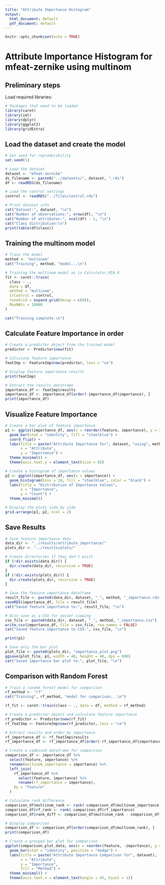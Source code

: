 ```yaml
---
title: "Attribute Importance Histogram"
output:
  html_document: default
  pdf_document: default
---
```


```r
knitr::opts_chunk$set(echo = TRUE)
```

# Attribute Importance Histogram for mfeat-zernike using multinom

## Preliminary steps

Load required libraries:

```r
# Packages that need to be loaded
library(caret)
library(iml)
library(dplyr)
library(ggplot2)
library(gridExtra)
```

## Load the dataset and create the model

```r
# Set seed for reproducibility
set.seed(1)

# Load the dataset
dataset <- "mfeat-zernike"
ds_filename <- paste0("../datasets/", dataset, ".rds")
df <- readRDS(ds_filename)

# Load the control settings
control <- readRDS("../files/control.rds")

# Print dataset info
cat("Dataset:", dataset, "\n")
cat("Number of observations:", nrow(df), "\n")
cat("Number of attributes:", ncol(df) - 1, "\n")
cat("Class distribution:\n")
print(table(df$class))
```

## Training the multinom model

```r
# Train the model
method <- "multinom"
cat("Training", method, "model...\n")

# Training the multinom model as in Calculator_MIA.R
fit <- caret::train(
  class ~ ., 
  data = df, 
  method = "multinom", 
  trControl = control, 
  tuneGrid = expand.grid(decay = c(0)), 
  MaxNWts = 10000
)

cat("Training complete.\n")
```

## Calculate Feature Importance in order

```r
# Create a predictor object from the trained model
predictor <- Predictor$new(fit)

# Calculate feature importance
featImp <- FeatureImp$new(predictor, loss = "ce")

# Display feature importance results
print(featImp)

# Extract the results dataframe
importance_df <- featImp$results
importance_df <- importance_df[order(-importance_df$importance), ]
print(importance_df)
```

## Visualize Feature Importance

```r
# Create a bar plot of feature importance
p1 <- ggplot(importance_df, aes(x = reorder(feature, importance), y = importance)) +
  geom_bar(stat = "identity", fill = "steelblue") +
  coord_flip() +
  labs(title = paste("Attribute Importance for", dataset, "using", method),
       x = "Attribute",
       y = "Importance") +
  theme_minimal() +
  theme(axis.text.y = element_text(size = 8))

# Create a histogram of importance values
p2 <- ggplot(importance_df, aes(x = importance)) +
  geom_histogram(bins = 10, fill = "steelblue", color = "black") +
  labs(title = "Distribution of Importance Values",
       x = "Importance",
       y = "Count") +
  theme_minimal()

# Display the plots side by side
grid.arrange(p1, p2, ncol = 2)
```

## Save Results

```r
# Save feature importance data
data_dir <- "../results/attribute_importance/"
plots_dir <- "../results/plots/"

# Create directories if they don't exist
if (!dir.exists(data_dir)) {
  dir.create(data_dir, recursive = TRUE)
}
if (!dir.exists(plots_dir)) {
  dir.create(plots_dir, recursive = TRUE)
}

# Save the feature importance dataframe
result_file <- paste0(data_dir, dataset, "_", method, "_importance.rds")
saveRDS(importance_df, file = result_file)
cat("Saved feature importance to:", result_file, "\n")

# Also save as a CSV for easier viewing
csv_file <- paste0(data_dir, dataset, "_", method, "_importance.csv")
write.csv(importance_df, file = csv_file, row.names = FALSE)
cat("Saved feature importance to CSV:", csv_file, "\n")

print(p1)

# Save only the bar plot
plot_file <- paste0(plots_dir, "importance_plot.png")
ggsave(plot_file, p1, width = 40, height = 40, dpi = 600)
cat("Saved importance bar plot to:", plot_file, "\n")
```

## Comparison with Random Forest

```r
# Train a random forest model for comparison
rf_method <- "rf"
cat("Training", rf_method, "model for comparison...\n")

rf_fit <- caret::train(class ~ ., data = df, method = rf_method)

# Create a predictor object and calculate feature importance
rf_predictor <- Predictor$new(rf_fit)
rf_featImp <- FeatureImp$new(rf_predictor, loss = "ce")

# Extract results and order by importance
rf_importance_df <- rf_featImp$results
rf_importance_df <- rf_importance_df[order(-rf_importance_df$importance), ]

# Create a combined dataframe for comparison
comparison_df <- importance_df %>%
  select(feature, importance) %>%
  rename(multinom_importance = importance) %>%
  left_join(
    rf_importance_df %>%
      select(feature, importance) %>%
      rename(rf_importance = importance),
    by = "feature"
  )

# Calculate rank difference
comparison_df$multinom_rank <- rank(-comparison_df$multinom_importance)
comparison_df$rf_rank <- rank(-comparison_df$rf_importance)
comparison_df$rank_diff <- comparison_df$multinom_rank - comparison_df$rf_rank

# Display comparison
comparison_df <- comparison_df[order(comparison_df$multinom_rank), ]
print(comparison_df)

# Create a grouped bar plot for comparison
ggplot(comparison_plot_data, aes(x = reorder(feature, -importance), y = importance, fill = method)) +
  geom_bar(stat = "identity", position = "dodge") +
  labs(title = paste("Attribute Importance Comparison for", dataset),
       x = "Attribute",
       y = "Importance",
       fill = "Method") +
  theme_minimal() +
  theme(axis.text.x = element_text(angle = 45, hjust = 1))
```
